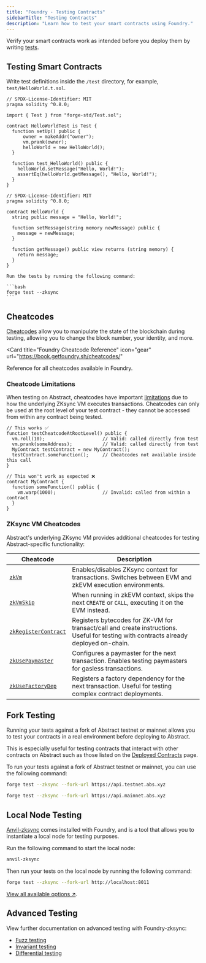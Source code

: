 ```yaml
---
title: "Foundry - Testing Contracts"
sidebarTitle: "Testing Contracts"
description: "Learn how to test your smart contracts using Foundry."
---
```


Verify your smart contracts work as intended before you deploy them by writing [tests](https://foundry-book.zksync.io/forge/testing/).

## Testing Smart Contracts

<Steps>

  <Step title="Write test definitions">

Write test definitions inside the `/test` directory, for example, `test/HelloWorld.t.sol`.

<CodeGroup>

```solidity test/HelloWorld.t.sol
// SPDX-License-Identifier: MIT
pragma solidity ^0.8.0;

import { Test } from "forge-std/Test.sol";

contract HelloWorldTest is Test {
  function setUp() public {
      owner = makeAddr("owner");
      vm.prank(owner);
      helloWorld = new HelloWorld();
  }

  function test_HelloWorld() public {
    helloWorld.setMessage("Hello, World!");
    assertEq(helloWorld.getMessage(), "Hello, World!");
  }
}
```

```solidity src/HelloWorld.sol
// SPDX-License-Identifier: MIT
pragma solidity ^0.8.0;

contract HelloWorld {
  string public message = "Hello, World!";

  function setMessage(string memory newMessage) public {
    message = newMessage;
  }

  function getMessage() public view returns (string memory) {
    return message;
  }
}
```

</CodeGroup>
</Step>

  <Step title="Run tests">

    Run the tests by running the following command:

    ```bash
    forge test --zksync
    ```

  </Step>

</Steps>

## Cheatcodes

[Cheatcodes](https://foundry-book.zksync.io/forge/cheatcodes) allow you to manipulate the state of the blockchain during testing, allowing you to change the block number, your identity, and more.

<Card 
    title="Foundry Cheatcode Reference"
    icon="gear"
    url="https://book.getfoundry.sh/cheatcodes/"
>

Reference for all cheatcodes available in Foundry.

</Card>

### Cheatcode Limitations

When testing on Abstract, cheatcodes have important [limitations](https://foundry-book.zksync.io/zksync-specifics/limitations/cheatcodes) due to how the underlying ZKsync VM executes transactions. Cheatcodes can only be used at the root level of your test contract - they cannot be accessed from within any contract being tested.

```solidity
// This works ✅
function testCheatcodeAtRootLevel() public {
  vm.roll(10);                     // Valid: called directly from test
  vm.prank(someAddress);           // Valid: called directly from test
  MyContract testContract = new MyContract();
  testContract.someFunction();     // Cheatcodes not available inside this call
}

// This won't work as expected ❌
contract MyContract {
  function someFunction() public {
    vm.warp(1000);                 // Invalid: called from within a contract
  }
}
```

### ZKsync VM Cheatcodes

Abstract's underlying ZKsync VM provides additional cheatcodes for testing Abstract-specific functionality:

| Cheatcode                                                                                               | Description                                                                                                                           |
| ------------------------------------------------------------------------------------------------------- | ------------------------------------------------------------------------------------------------------------------------------------- |
| [`zkVm`](https://foundry-book.zksync.io/zksync-specifics/cheatcodes/zk-vm)                              | Enables/disables ZKsync context for transactions. Switches between EVM and zkEVM execution environments.                              |
| [`zkVmSkip`](https://foundry-book.zksync.io/zksync-specifics/cheatcodes/zk-vm-skip)                     | When running in zkEVM context, skips the next `CREATE` or `CALL`, executing it on the EVM instead.                                    |
| [`zkRegisterContract`](https://foundry-book.zksync.io/zksync-specifics/cheatcodes/zk-register-contract) | Registers bytecodes for ZK-VM for transact/call and create instructions. Useful for testing with contracts already deployed on-chain. |
| [`zkUsePaymaster`](https://foundry-book.zksync.io/zksync-specifics/cheatcodes/zk-use-paymaster)         | Configures a paymaster for the next transaction. Enables testing paymasters for gasless transactions.                                 |
| [`zkUseFactoryDep`](https://foundry-book.zksync.io/zksync-specifics/cheatcodes/zk-use-factory-dep)      | Registers a factory dependency for the next transaction. Useful for testing complex contract deployments.                             |

## Fork Testing

Running your tests against a fork of Abstract testnet or mainnet allows you to test your contracts in a real environment before deploying to Abstract.

This is especially useful for testing contracts that interact with other contracts on Abstract such as those listed on the [Deployed Contracts](https://docs.abstract.xyz/tooling/deployed-contracts) page.

To run your tests against a fork of Abstract testnet or mainnet, you can use the following command:

<CodeGroup>

```bash Testnet
forge test --zksync --fork-url https://api.testnet.abs.xyz
```

```bash Mainnet
forge test --zksync --fork-url https://api.mainnet.abs.xyz
```

</CodeGroup>

## Local Node Testing

[Anvil-zksync](https://foundry-book.zksync.io/anvil-zksync/) comes installed with Foundry, and is a tool that allows you
to instantiate a local node for testing purposes.

Run the following command to start the local node:

```bash
anvil-zksync
```

Then run your tests on the local node by running the following command:

```bash
forge test --zksync --fork-url http://localhost:8011
```

[View all available options ↗](https://docs.zksync.io/zksync-era/tooling/local-setup/anvil-zksync-node).

## Advanced Testing

View further documentation on advanced testing with Foundry-zksync:

- [Fuzz testing](https://foundry-book.zksync.io/forge/fuzz-testing)
- [Invariant testing](https://foundry-book.zksync.io/forge/invariant-testing)
- [Differential testing](https://foundry-book.zksync.io/forge/differential-ffi-testing)
